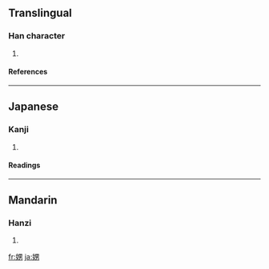 {{see|喃}}

==Translingual==
===Han character===
{{Han char|rn=38|rad=女|as=07|sn=10|four=|canj=女田大尸 (VWKS)}}
# {{defn|Han|sort=女07}}
====References====
{{Han ref|kx=0262.180|dkj=06306|dj=0529.080|hdz=21051.090|uh=5A1A|ud=23066}}
----
==Japanese==
===Kanji===
{{ja-kanji|grade=|rs=女07}}
# {{defn|Japanese}} 
====Readings====
{{ja-readings|on=[[なん]] (nan), [[のう]] (nō)|kun=[[めおと]] (meoto) "husband-and-wife"}}
----

==Mandarin==
===Hanzi===
{{cmn-hanzi|pin=[[nán]] ([[nan2]])|wg=nan<sup>2</sup>}}
# {{defn|Mandarin}}

[[fr:娚]]
[[ja:娚]]